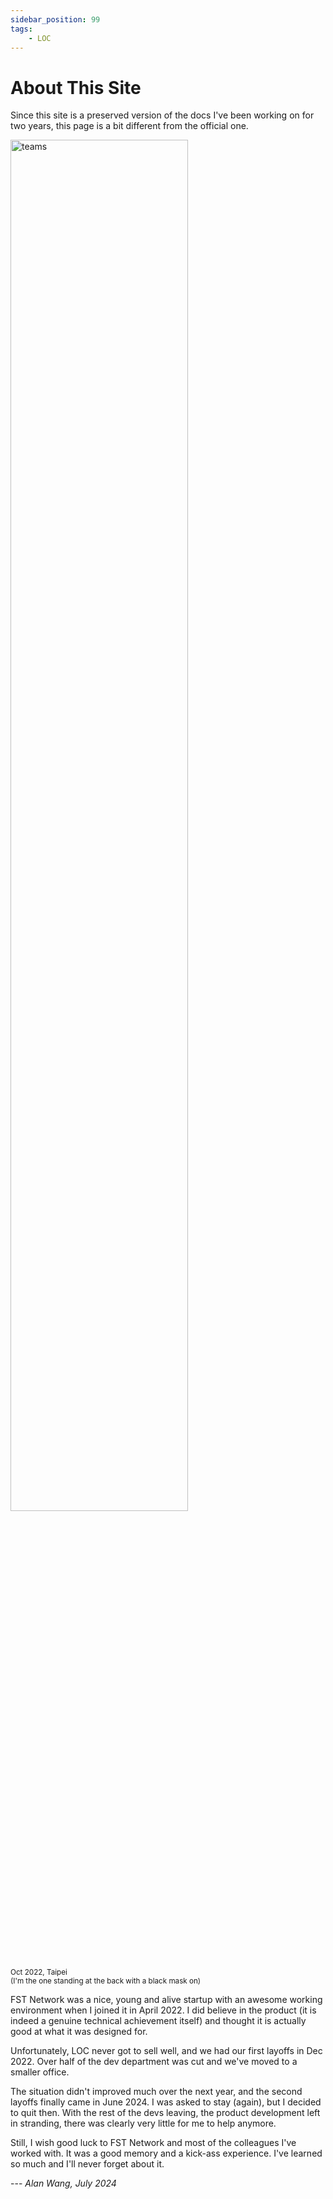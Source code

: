 ```yaml
---
sidebar_position: 99
tags:
    - LOC
---
```


# About This Site

Since this site is a preserved version of the docs I've been working on for two years, this page is a bit different from the official one.

<div className="center-padded">
    <img
        src={require("/img/about/teams.jpg").default}
        width="75%"
        alt="teams"
    />
    <br />
    <small>
        Oct 2022, Taipei<br />(I'm the one standing at the back with a black mask on)
    </small>
</div>

FST Network was a nice, young and alive startup with an awesome working environment when I joined it in April 2022. I did believe in the product (it is indeed a genuine technical achievement itself) and thought it is actually good at what it was designed for.

Unfortunately, LOC never got to sell well, and we had our first layoffs in Dec 2022. Over half of the dev department was cut and we've moved to a smaller office.

The situation didn't improved much over the next year, and the second layoffs finally came in June 2024. I was asked to stay (again), but I decided to quit then. With the rest of the devs leaving, the product development left in stranding, there was clearly very little for me to help anymore.

Still, I wish good luck to FST Network and most of the colleagues I've worked with. It was a good memory and a kick-ass experience. I've learned so much and I'll never forget about it.

--- _Alan Wang, July 2024_